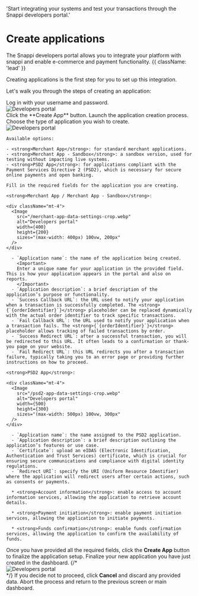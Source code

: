

  'Start integrating your systems and test your transactions through the Snappi developers portal.'

# Create applications

The Snappi developers portal allows you to integrate your platform with snappi and enable e-commerce and payment functionality. {{ className: 'lead' }}

Creating applications is the first step for you to set up this integration. 


Let's walk you through the steps of creating an application:

<Steps>
  <Step number={1} title="Log into your developers portal account">
    Log in with your username and password.
    <div className="mt-4">
      <Image 
        src="/landing-page.webp" 
        alt="Developers portal" 
        width={800} 
        height={600} 
        sizes="(max-width: 800px) 100vw, 800px"
      />
    </div>
  </Step>

  <Step number={2} title="Click Create App">
    Click the **Create App** button. Launch the application creation process.
  </Step>

  <Step number={3} title="Select Application Type">
    Choose the type of application you wish to create. 
    <div className="mt-4">
      <Image 
        src="/select-app-type-crop.webp" 
        alt="Developers portal" 
        width={600} 
        height={400} 
        sizes="(max-width: 600px) 100vw, 400px"
      />
    </div>    
    
    
    Available options:

    - <strong>Merchant App</strong>: for standard merchant applications.
    - <strong>Merchant App - Sandbox</strong>: a sandbox version, used for testing without impacting live systems.
    - <strong>PSD2 App</strong>: for applications compliant with the Payment Services Directive 2 (PSD2), which is necessary for secure online payments and open banking.


  </Step>

  <Step number={4} title="Edit your application's data settings">

    Fill in the required fields for the application you are creating.

    <strong>Merchant App / Merchant App - Sandbox</strong>:

    <div className="mt-4">
      <Image 
        src="/merchant-app-data-settings-crop.webp" 
        alt="Developers portal" 
        width={400} 
        height={200} 
        sizes="(max-width: 400px) 100vw, 200px"
      />
    </div>

      - `Application name`: the name of the application being created.
        <Important>
        Enter a unique name for your application in the provided field. This is how your application appears in the portal and also on reports.
        </Important>
      - `Application description`: a brief description of the application’s purpose or functionality.
      - `Success Callback URL`: the URL used to notify your application when a transaction is successfully completed. The <strong>{`{orderIdentifier}`}</strong> placeholder can be replaced dynamically with the actual order identifier to track specific transactions.
      - `Fail Callback URL`: the URL used to notify your application when a transaction fails. The <strong>{`{orderIdentifier}`}</strong> placeholder allows tracking of failed transactions by order.
      - `Success Redirect URL`: after a successful transaction, you will be redirected to this URL. It often leads to a confirmation or thank-you page on your website.
      - `Fail Redirect URL`: this URL redirects you after a transaction failure, typically taking you to an error page or providing further instructions on how to proceed.

    <strong>PSD2 App</strong>:

    <div className="mt-4">
      <Image 
        src="/psd2-app-data-settings-crop.webp" 
        alt="Developers portal" 
        width={500} 
        height={300} 
        sizes="(max-width: 500px) 100vw, 300px"
      />
    </div>    

      - `Application name`: the name assigned to the PSD2 application.
      - `Application description`: a brief description outlining the application’s features or use case.
      - `Certificate`: upload an eIDAS (Electronic Identification, Authentication and Trust Services) certificate, which is crucial for ensuring secure communications and compliance with digital identity regulations.
      - `Redirect URI`: specify the URI (Uniform Resource Identifier) where the application will redirect users after certain actions, such as consents or payments.

      * <strong>Account information</strong>: enable access to account information services, allowing the application to retrieve account details.

      * <strong>Payment initiation</strong>: enable payment initiation services, allowing the application to initiate payments.

      * <strong>Funds confirmation</strong>: enable funds confirmation services, allowing the application to confirm the availability of funds.



  </Step>

  <Step number={5} title="Generate your application">
    Once you have provided all the required fields, click the <strong>Create App</strong> button to finalize the application setup.
  </Step>

  <Step number={6} title="Verify the newly created app">
    Finalize your new application you have just created in the dashboard.
{/*     <div className="mt-4">
      <Image 
        src="/view-app-dashboard.png" 
        alt="Developers portal" 
        width={800} 
        height={600} 
        sizes="(max-width: 800px) 100vw, 800px"
      />
    </div> */}
  </Step>

  <Step number={7} title="Cancel if necessary">
    If you decide not to proceed, click <strong>Cancel</strong> and discard any provided data. Abort the process and return to the previous screen or main dashboard.
  </Step>

</Steps>

